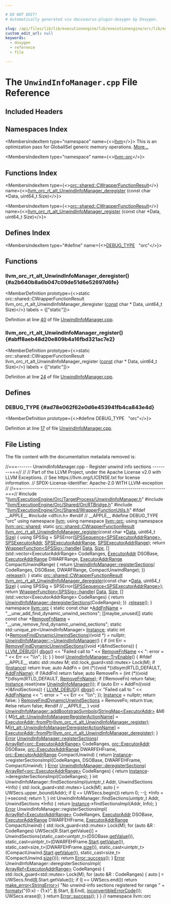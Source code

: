 ```yaml
---

# DO NOT EDIT!
# Automatically generated via docusaurus-plugin-doxygen by Doxygen.

slug: /api/files/lib/lib/executionengine/lib/executionengine/orc/lib/executionengine/orc/targetprocess/unwindinfomanager-cpp
custom_edit_url: null
keywords:
  - doxygen
  - reference
  - file

---
```





# The `UnwindInfoManager.cpp` File Reference

<DoxygenPage pluginConfig={pluginConfig}>



## Included Headers

<IncludesList>
<IncludesListItem
  filePath="llvm/ExecutionEngine/Orc/TargetProcess/UnwindInfoManager.h"
  permalink="/docs/api/files/include/include/llvm/include/llvm/executionengine/include/llvm/executionengine/orc/include/llvm/executionengine/orc/targetprocess/unwindinfomanager-h"
  isLocal="true" />
<IncludesListItem
  filePath="llvm/ExecutionEngine/Orc/Shared/OrcRTBridge.h"
  permalink="/docs/api/files/include/include/llvm/include/llvm/executionengine/include/llvm/executionengine/orc/include/llvm/executionengine/orc/shared/orcrtbridge-h"
  isLocal="true" />
<IncludesListItem
  filePath="llvm/ExecutionEngine/Orc/Shared/WrapperFunctionUtils.h"
  permalink="/docs/api/files/include/include/llvm/include/llvm/executionengine/include/llvm/executionengine/orc/include/llvm/executionengine/orc/shared/wrapperfunctionutils-h"
  isLocal="true" />
</IncludesList>

## Namespaces Index

<MembersIndex>

<MembersIndexItem
  type="namespace"
  name={<><a href="/docs/api/namespaces/llvm">llvm</a></>}>
This is an optimization pass for GlobalISel generic memory operations. <a href="/docs/api/namespaces/llvm/#details">More...</a>
</MembersIndexItem>

<MembersIndexItem
  type="namespace"
  name={<><a href="/docs/api/namespaces/llvm/orc">llvm::orc</a></>}>
</MembersIndexItem>

</MembersIndex>

## Functions Index

<MembersIndex>

<MembersIndexItem
  type={<><a href="/docs/api/structs/llvm/orc/shared/cwrapperfunctionresult">orc::shared::CWrapperFunctionResult</a></>}
  name={<><a href="#a2b640b8a6b047c09de51d6e52697d6fe">llvm&#95;orc&#95;rt&#95;alt&#95;UnwindInfoManager&#95;deregister</a> (const char &#42;Data, uint64&#95;t Size)</>}>
</MembersIndexItem>

<MembersIndexItem
  type={<><a href="/docs/api/structs/llvm/orc/shared/cwrapperfunctionresult">orc::shared::CWrapperFunctionResult</a></>}
  name={<><a href="#abff8aeb48d20e809b4a16fbd321ac7e2">llvm&#95;orc&#95;rt&#95;alt&#95;UnwindInfoManager&#95;register</a> (const char &#42;Data, uint64&#95;t Size)</>}>
</MembersIndexItem>

</MembersIndex>

## Defines Index

<MembersIndex>

<MembersIndexItem
  type="#define"
  name={<><a href="#ad78e062f62e0d6e453941fb4ca843e4d">DEBUG&#95;TYPE</a>&nbsp;&nbsp;&nbsp;&quot;orc&quot;</>}>
</MembersIndexItem>

</MembersIndex>


<SectionDefinition>

## Functions

### llvm&#95;orc&#95;rt&#95;alt&#95;UnwindInfoManager&#95;deregister() {#a2b640b8a6b047c09de51d6e52697d6fe}

<MemberDefinition
  prototype={<>static orc::shared::CWrapperFunctionResult llvm&#95;orc&#95;rt&#95;alt&#95;UnwindInfoManager&#95;deregister (<a href="/docs/api/files/lib/lib/target/lib/target/aarch64/aarch64promoteconstant-cpp/#a90f8350fecae261c25be85d38b451bff">const</a> char &#42; Data, uint64&#95;t Size)</>}
  labels = {["static"]}>

Definition at line <a href="#l00040">40</a> of file <a href="/docs/api/files/lib/lib/executionengine/lib/executionengine/orc/lib/executionengine/orc/targetprocess/unwindinfomanager-cpp">UnwindInfoManager.cpp</a>.
</MemberDefinition>

### llvm&#95;orc&#95;rt&#95;alt&#95;UnwindInfoManager&#95;register() {#abff8aeb48d20e809b4a16fbd321ac7e2}

<MemberDefinition
  prototype={<>static orc::shared::CWrapperFunctionResult llvm&#95;orc&#95;rt&#95;alt&#95;UnwindInfoManager&#95;register (<a href="/docs/api/files/lib/lib/target/lib/target/aarch64/aarch64promoteconstant-cpp/#a90f8350fecae261c25be85d38b451bff">const</a> char &#42; Data, uint64&#95;t Size)</>}
  labels = {["static"]}>

Definition at line <a href="#l00024">24</a> of file <a href="/docs/api/files/lib/lib/executionengine/lib/executionengine/orc/lib/executionengine/orc/targetprocess/unwindinfomanager-cpp">UnwindInfoManager.cpp</a>.
</MemberDefinition>

</SectionDefinition>

<SectionDefinition>

## Defines

### DEBUG&#95;TYPE {#ad78e062f62e0d6e453941fb4ca843e4d}

<MemberDefinition
  prototype={<>#define DEBUG&#95;TYPE&nbsp;&nbsp;&nbsp;&quot;orc&quot;</>}>

Definition at line <a href="#l00017">17</a> of file <a href="/docs/api/files/lib/lib/executionengine/lib/executionengine/orc/lib/executionengine/orc/targetprocess/unwindinfomanager-cpp">UnwindInfoManager.cpp</a>.
</MemberDefinition>

</SectionDefinition>

## File Listing

The file content with the documentation metadata removed is:

<ProgramListing>

<Link id="l00001" /><CodeLine lineNumber="1"><Highlight kind="comment">//===------- UnwindInfoManager.cpp - Register unwind info sections --------===//</Highlight><Highlight kind="normal"></Highlight></CodeLine>
<Link id="l00002" /><CodeLine lineNumber="2"><Highlight kind="normal"></Highlight><Highlight kind="comment">//</Highlight><Highlight kind="normal"></Highlight></CodeLine>
<Link id="l00003" /><CodeLine lineNumber="3"><Highlight kind="normal"></Highlight><Highlight kind="comment">// Part of the LLVM Project, under the Apache License v2.0 with LLVM Exceptions.</Highlight><Highlight kind="normal"></Highlight></CodeLine>
<Link id="l00004" /><CodeLine lineNumber="4"><Highlight kind="normal"></Highlight><Highlight kind="comment">// See https://llvm.org/LICENSE.txt for license information.</Highlight><Highlight kind="normal"></Highlight></CodeLine>
<Link id="l00005" /><CodeLine lineNumber="5"><Highlight kind="normal"></Highlight><Highlight kind="comment">// SPDX-License-Identifier: Apache-2.0 WITH LLVM-exception</Highlight><Highlight kind="normal"></Highlight></CodeLine>
<Link id="l00006" /><CodeLine lineNumber="6"><Highlight kind="normal"></Highlight><Highlight kind="comment">//</Highlight><Highlight kind="normal"></Highlight></CodeLine>
<Link id="l00007" /><CodeLine lineNumber="7"><Highlight kind="normal"></Highlight><Highlight kind="comment">//===----------------------------------------------------------------------===//</Highlight><Highlight kind="normal"></Highlight></CodeLine>
<Link id="l00008" /><CodeLine lineNumber="8"><Highlight kind="normal"></Highlight></CodeLine>
<Link id="l00009" /><CodeLine lineNumber="9"><Highlight kind="normal"></Highlight><Highlight kind="preprocessor">#include &quot;<a href="/docs/api/files/include/include/llvm/include/llvm/executionengine/include/llvm/executionengine/orc/include/llvm/executionengine/orc/targetprocess/unwindinfomanager-h">llvm/ExecutionEngine/Orc/TargetProcess/UnwindInfoManager.h</a>&quot;</Highlight><Highlight kind="normal"></Highlight></CodeLine>
<Link id="l00010" /><CodeLine lineNumber="10"><Highlight kind="normal"></Highlight><Highlight kind="preprocessor">#include &quot;<a href="/docs/api/files/include/include/llvm/include/llvm/executionengine/include/llvm/executionengine/orc/include/llvm/executionengine/orc/shared/orcrtbridge-h">llvm/ExecutionEngine/Orc/Shared/OrcRTBridge.h</a>&quot;</Highlight><Highlight kind="normal"></Highlight></CodeLine>
<Link id="l00011" /><CodeLine lineNumber="11"><Highlight kind="normal"></Highlight><Highlight kind="preprocessor">#include &quot;<a href="/docs/api/files/include/include/llvm/include/llvm/executionengine/include/llvm/executionengine/orc/include/llvm/executionengine/orc/shared/wrapperfunctionutils-h">llvm/ExecutionEngine/Orc/Shared/WrapperFunctionUtils.h</a>&quot;</Highlight><Highlight kind="normal"></Highlight></CodeLine>
<Link id="l00012" /><CodeLine lineNumber="12"><Highlight kind="normal"></Highlight></CodeLine>
<Link id="l00013" /><CodeLine lineNumber="13"><Highlight kind="normal"></Highlight><Highlight kind="preprocessor">#ifdef &#95;&#95;APPLE&#95;&#95;</Highlight><Highlight kind="normal"></Highlight></CodeLine>
<Link id="l00014" /><CodeLine lineNumber="14"><Highlight kind="normal"></Highlight><Highlight kind="preprocessor">#include &lt;dlfcn.h&gt;</Highlight><Highlight kind="normal"></Highlight></CodeLine>
<Link id="l00015" /><CodeLine lineNumber="15"><Highlight kind="normal"></Highlight><Highlight kind="preprocessor">#endif </Highlight><Highlight kind="comment">// &#95;&#95;APPLE&#95;&#95;</Highlight><Highlight kind="normal"></Highlight></CodeLine>
<Link id="l00016" /><CodeLine lineNumber="16"><Highlight kind="normal"></Highlight></CodeLine>
<Link id="l00017" /><CodeLine lineNumber="17" lineLink="#ad78e062f62e0d6e453941fb4ca843e4d"><Highlight kind="normal"></Highlight><Highlight kind="preprocessor">#define DEBUG&#95;TYPE &quot;orc&quot;</Highlight><Highlight kind="normal"></Highlight></CodeLine>
<Link id="l00018" /><CodeLine lineNumber="18"><Highlight kind="normal"></Highlight></CodeLine>
<Link id="l00019" /><CodeLine lineNumber="19"><Highlight kind="normal"></Highlight><Highlight kind="keyword">using namespace </Highlight><Highlight kind="normal"><a href="/docs/api/namespaces/llvm">llvm</a>;</Highlight></CodeLine>
<Link id="l00020" /><CodeLine lineNumber="20"><Highlight kind="normal"></Highlight><Highlight kind="keyword">using namespace </Highlight><Highlight kind="normal"><a href="/docs/api/namespaces/llvm/orc">llvm::orc</a>;</Highlight></CodeLine>
<Link id="l00021" /><CodeLine lineNumber="21"><Highlight kind="normal"></Highlight><Highlight kind="keyword">using namespace </Highlight><Highlight kind="normal"><a href="/docs/api/namespaces/llvm/orc/shared">llvm::orc::shared</a>;</Highlight></CodeLine>
<Link id="l00022" /><CodeLine lineNumber="22"><Highlight kind="normal"></Highlight></CodeLine>
<Link id="l00023" /><CodeLine lineNumber="23"><Highlight kind="normal"></Highlight><Highlight kind="keyword">static</Highlight><Highlight kind="normal"> <a href="/docs/api/structs/llvm/orc/shared/cwrapperfunctionresult">orc::shared::CWrapperFunctionResult</a></Highlight></CodeLine>
<Link id="l00024" /><CodeLine lineNumber="24" lineLink="#abff8aeb48d20e809b4a16fbd321ac7e2"><Highlight kind="normal"><a href="#abff8aeb48d20e809b4a16fbd321ac7e2">llvm&#95;orc&#95;rt&#95;alt&#95;UnwindInfoManager&#95;register</a>(</Highlight><Highlight kind="keyword">const</Highlight><Highlight kind="normal"> </Highlight><Highlight kind="keywordtype">char</Highlight><Highlight kind="normal"> &#42;<a href="/docs/api/namespaces/llvm/#aa20539e89704d20b98b97e9c3feac934">Data</a>, uint64&#95;t <a href="/docs/api/files/lib/lib/analysis/inlineorder-cpp/#a7ee6f0cb51c3b9056199e9a0001fe8c3a6f6cb72d544962fa333e2e34ce64f719">Size</a>) &#123;</Highlight></CodeLine>
<Link id="l00025" /><CodeLine lineNumber="25"><Highlight kind="normal">  </Highlight><Highlight kind="keyword">using </Highlight><Highlight kind="normal">SPSSig = SPSError(<a href="/docs/api/classes/llvm/orc/shared/spssequence">SPSSequence&lt;SPSExecutorAddrRange&gt;</a>, <a href="/docs/api/classes/llvm/orc/shared/spsexecutoraddr">SPSExecutorAddr</a>,</Highlight></CodeLine>
<Link id="l00026" /><CodeLine lineNumber="26"><Highlight kind="normal">                          <a href="/docs/api/namespaces/llvm/orc/shared/#aa48e4738482db923f95f0667a440aea4">SPSExecutorAddrRange</a>, <a href="/docs/api/namespaces/llvm/orc/shared/#aa48e4738482db923f95f0667a440aea4">SPSExecutorAddrRange</a>);</Highlight></CodeLine>
<Link id="l00027" /><CodeLine lineNumber="27"><Highlight kind="normal"></Highlight></CodeLine>
<Link id="l00028" /><CodeLine lineNumber="28"><Highlight kind="normal">  </Highlight><Highlight kind="keywordflow">return</Highlight><Highlight kind="normal"> <a href="/docs/api/classes/llvm/orc/shared/wrapperfunction">WrapperFunction&lt;SPSSig&gt;::handle</a>(</Highlight></CodeLine>
<Link id="l00029" /><CodeLine lineNumber="29"><Highlight kind="normal">             <a href="/docs/api/namespaces/llvm/#aa20539e89704d20b98b97e9c3feac934">Data</a>, <a href="/docs/api/files/lib/lib/analysis/inlineorder-cpp/#a7ee6f0cb51c3b9056199e9a0001fe8c3a6f6cb72d544962fa333e2e34ce64f719">Size</a>,</Highlight></CodeLine>
<Link id="l00030" /><CodeLine lineNumber="30"><Highlight kind="normal">             &#91;&#93;(std::vector&lt;ExecutorAddrRange&gt; CodeRanges, <a href="/docs/api/classes/llvm/orc/executoraddr">ExecutorAddr</a> DSOBase,</Highlight></CodeLine>
<Link id="l00031" /><CodeLine lineNumber="31"><Highlight kind="normal">                <a href="/docs/api/structs/llvm/orc/executoraddrrange">ExecutorAddrRange</a> DWARFRange,</Highlight></CodeLine>
<Link id="l00032" /><CodeLine lineNumber="32"><Highlight kind="normal">                <a href="/docs/api/structs/llvm/orc/executoraddrrange">ExecutorAddrRange</a> CompactUnwindRange) &#123;</Highlight></CodeLine>
<Link id="l00033" /><CodeLine lineNumber="33"><Highlight kind="normal">               </Highlight><Highlight kind="keywordflow">return</Highlight><Highlight kind="normal"> <a href="/docs/api/classes/llvm/orc/unwindinfomanager/#afdda747ca74c5dfd5f79c296d5d60332">UnwindInfoManager::registerSections</a>(</Highlight></CodeLine>
<Link id="l00034" /><CodeLine lineNumber="34"><Highlight kind="normal">                   CodeRanges, DSOBase, DWARFRange, CompactUnwindRange);</Highlight></CodeLine>
<Link id="l00035" /><CodeLine lineNumber="35"><Highlight kind="normal">             &#125;)</Highlight></CodeLine>
<Link id="l00036" /><CodeLine lineNumber="36"><Highlight kind="normal">      .<a href="/docs/api/namespaces/llvm/#a650dea4533083a886cec9f16d80356d9a123fead50246387983ee340507115ef4">release</a>();</Highlight></CodeLine>
<Link id="l00037" /><CodeLine lineNumber="37"><Highlight kind="normal">&#125;</Highlight></CodeLine>
<Link id="l00038" /><CodeLine lineNumber="38"><Highlight kind="normal"></Highlight></CodeLine>
<Link id="l00039" /><CodeLine lineNumber="39"><Highlight kind="normal"></Highlight><Highlight kind="keyword">static</Highlight><Highlight kind="normal"> <a href="/docs/api/structs/llvm/orc/shared/cwrapperfunctionresult">orc::shared::CWrapperFunctionResult</a></Highlight></CodeLine>
<Link id="l00040" /><CodeLine lineNumber="40" lineLink="#a2b640b8a6b047c09de51d6e52697d6fe"><Highlight kind="normal"><a href="#a2b640b8a6b047c09de51d6e52697d6fe">llvm&#95;orc&#95;rt&#95;alt&#95;UnwindInfoManager&#95;deregister</a>(</Highlight><Highlight kind="keyword">const</Highlight><Highlight kind="normal"> </Highlight><Highlight kind="keywordtype">char</Highlight><Highlight kind="normal"> &#42;<a href="/docs/api/namespaces/llvm/#aa20539e89704d20b98b97e9c3feac934">Data</a>, uint64&#95;t <a href="/docs/api/files/lib/lib/analysis/inlineorder-cpp/#a7ee6f0cb51c3b9056199e9a0001fe8c3a6f6cb72d544962fa333e2e34ce64f719">Size</a>) &#123;</Highlight></CodeLine>
<Link id="l00041" /><CodeLine lineNumber="41"><Highlight kind="normal">  </Highlight><Highlight kind="keyword">using </Highlight><Highlight kind="normal">SPSSig = SPSError(<a href="/docs/api/classes/llvm/orc/shared/spssequence">SPSSequence&lt;SPSExecutorAddrRange&gt;</a>);</Highlight></CodeLine>
<Link id="l00042" /><CodeLine lineNumber="42"><Highlight kind="normal"></Highlight></CodeLine>
<Link id="l00043" /><CodeLine lineNumber="43"><Highlight kind="normal">  </Highlight><Highlight kind="keywordflow">return</Highlight><Highlight kind="normal"> <a href="/docs/api/classes/llvm/orc/shared/wrapperfunction">WrapperFunction&lt;SPSSig&gt;::handle</a>(</Highlight></CodeLine>
<Link id="l00044" /><CodeLine lineNumber="44"><Highlight kind="normal">             <a href="/docs/api/namespaces/llvm/#aa20539e89704d20b98b97e9c3feac934">Data</a>, <a href="/docs/api/files/lib/lib/analysis/inlineorder-cpp/#a7ee6f0cb51c3b9056199e9a0001fe8c3a6f6cb72d544962fa333e2e34ce64f719">Size</a>,</Highlight></CodeLine>
<Link id="l00045" /><CodeLine lineNumber="45"><Highlight kind="normal">             &#91;&#93;(std::vector&lt;ExecutorAddrRange&gt; CodeRanges) &#123;</Highlight></CodeLine>
<Link id="l00046" /><CodeLine lineNumber="46"><Highlight kind="normal">               </Highlight><Highlight kind="keywordflow">return</Highlight><Highlight kind="normal"> <a href="/docs/api/classes/llvm/orc/unwindinfomanager/#a77962f30a5593b989924def76d5ea7a7">UnwindInfoManager::deregisterSections</a>(CodeRanges);</Highlight></CodeLine>
<Link id="l00047" /><CodeLine lineNumber="47"><Highlight kind="normal">             &#125;)</Highlight></CodeLine>
<Link id="l00048" /><CodeLine lineNumber="48"><Highlight kind="normal">      .<a href="/docs/api/namespaces/llvm/#a650dea4533083a886cec9f16d80356d9a123fead50246387983ee340507115ef4">release</a>();</Highlight></CodeLine>
<Link id="l00049" /><CodeLine lineNumber="49"><Highlight kind="normal">&#125;</Highlight></CodeLine>
<Link id="l00050" /><CodeLine lineNumber="50"><Highlight kind="normal"></Highlight></CodeLine>
<Link id="l00051" /><CodeLine lineNumber="51"><Highlight kind="normal"></Highlight><Highlight kind="keyword">namespace </Highlight><Highlight kind="normal"><a href="/docs/api/namespaces/llvm/orc">llvm::orc</a> &#123;</Highlight></CodeLine>
<Link id="l00052" /><CodeLine lineNumber="52"><Highlight kind="normal"></Highlight></CodeLine>
<Link id="l00053" /><CodeLine lineNumber="53" lineLink="/docs/api/namespaces/llvm/orc/#add900ceff5a2bfd40d1490afe9c8b8bc"><Highlight kind="normal"></Highlight><Highlight kind="keyword">static</Highlight><Highlight kind="normal"> </Highlight><Highlight kind="keyword">const</Highlight><Highlight kind="normal"> </Highlight><Highlight kind="keywordtype">char</Highlight><Highlight kind="normal"> &#42;<a href="/docs/api/namespaces/llvm/orc/#add900ceff5a2bfd40d1490afe9c8b8bc">AddFnName</a> = </Highlight><Highlight kind="stringliteral">&quot;&#95;&#95;unw&#95;add&#95;find&#95;dynamic&#95;unwind&#95;sections&quot;</Highlight><Highlight kind="normal">;</Highlight></CodeLine>
<Link id="l00054" /><CodeLine lineNumber="54" lineLink="/docs/api/namespaces/llvm/orc/#a91924a60372d1f5f72ede0842ff55083"><Highlight kind="normal">&#91;&#91;maybe&#95;unused&#93;&#93; </Highlight><Highlight kind="keyword">static</Highlight><Highlight kind="normal"> </Highlight><Highlight kind="keyword">const</Highlight><Highlight kind="normal"> </Highlight><Highlight kind="keywordtype">char</Highlight><Highlight kind="normal"> &#42;<a href="/docs/api/namespaces/llvm/orc/#a91924a60372d1f5f72ede0842ff55083">RemoveFnName</a> = </Highlight><Highlight kind="stringliteral">&quot;&#95;&#95;unw&#95;remove&#95;find&#95;dynamic&#95;unwind&#95;sections&quot;</Highlight><Highlight kind="normal">;</Highlight></CodeLine>
<Link id="l00055" /><CodeLine lineNumber="55" lineLink="/docs/api/namespaces/llvm/orc/#a8cf1abfcc22cc04521e19405a53783b8"><Highlight kind="normal"></Highlight><Highlight kind="keyword">static</Highlight><Highlight kind="normal"> std::unique&#95;ptr&lt;UnwindInfoManager&gt; <a href="/docs/api/namespaces/llvm/orc/#a8cf1abfcc22cc04521e19405a53783b8">Instance</a>;</Highlight></CodeLine>
<Link id="l00056" /><CodeLine lineNumber="56" lineLink="/docs/api/namespaces/llvm/orc/#ab3f096b8bf12d5e38c7cfd994b8dab3e"><Highlight kind="normal"></Highlight><Highlight kind="keyword">static</Highlight><Highlight kind="normal"> int (&#42;<a href="/docs/api/namespaces/llvm/orc/#ab3f096b8bf12d5e38c7cfd994b8dab3e">RemoveFindDynamicUnwindSections</a>)(</Highlight><Highlight kind="keywordtype">void</Highlight><Highlight kind="normal"> &#42;) = </Highlight><Highlight kind="keyword">nullptr</Highlight><Highlight kind="normal">;</Highlight></CodeLine>
<Link id="l00057" /><CodeLine lineNumber="57"><Highlight kind="normal"></Highlight></CodeLine>
<Link id="l00058" /><CodeLine lineNumber="58" lineLink="/docs/api/classes/llvm/orc/unwindinfomanager/#abf320e4ffb2cf6a71904132843202d6f"><Highlight kind="normal"><a href="/docs/api/classes/llvm/orc/unwindinfomanager/#abf320e4ffb2cf6a71904132843202d6f">UnwindInfoManager::~UnwindInfoManager</a>() &#123;</Highlight></CodeLine>
<Link id="l00059" /><CodeLine lineNumber="59"><Highlight kind="normal">  </Highlight><Highlight kind="keywordflow">if</Highlight><Highlight kind="normal"> (</Highlight><Highlight kind="keywordtype">int</Highlight><Highlight kind="normal"> Err = <a href="/docs/api/namespaces/llvm/orc/#ab3f096b8bf12d5e38c7cfd994b8dab3e">RemoveFindDynamicUnwindSections</a>((</Highlight><Highlight kind="keywordtype">void</Highlight><Highlight kind="normal"> &#42;)&amp;findSections)) &#123;</Highlight></CodeLine>
<Link id="l00060" /><CodeLine lineNumber="60"><Highlight kind="normal">    <a href="/docs/api/files/include/include/llvm/include/llvm/support/debug-h/#a196897517069dda1bdb549e24468f7d7">LLVM&#95;DEBUG</a>(&#123;</Highlight></CodeLine>
<Link id="l00061" /><CodeLine lineNumber="61"><Highlight kind="normal">      <a href="/docs/api/namespaces/llvm/#a7c46c742c31be54870e2038048e6b391">dbgs</a>() &lt;&lt; </Highlight><Highlight kind="stringliteral">&quot;Failed call to &quot;</Highlight><Highlight kind="normal"> &lt;&lt; <a href="/docs/api/namespaces/llvm/orc/#a91924a60372d1f5f72ede0842ff55083">RemoveFnName</a> &lt;&lt; </Highlight><Highlight kind="stringliteral">&quot;: error = &quot;</Highlight><Highlight kind="normal"> &lt;&lt; Err</Highlight></CodeLine>
<Link id="l00062" /><CodeLine lineNumber="62"><Highlight kind="normal">             &lt;&lt; </Highlight><Highlight kind="stringliteral">&quot;\\n&quot;</Highlight><Highlight kind="normal">;</Highlight></CodeLine>
<Link id="l00063" /><CodeLine lineNumber="63"><Highlight kind="normal">    &#125;);</Highlight></CodeLine>
<Link id="l00064" /><CodeLine lineNumber="64"><Highlight kind="normal">  &#125;</Highlight></CodeLine>
<Link id="l00065" /><CodeLine lineNumber="65"><Highlight kind="normal">&#125;</Highlight></CodeLine>
<Link id="l00066" /><CodeLine lineNumber="66"><Highlight kind="normal"></Highlight></CodeLine>
<Link id="l00067" /><CodeLine lineNumber="67" lineLink="/docs/api/classes/llvm/orc/unwindinfomanager/#a51bab61aaf00c3a0395daa426022ada3"><Highlight kind="normal"></Highlight><Highlight kind="keywordtype">bool</Highlight><Highlight kind="normal"> <a href="/docs/api/classes/llvm/orc/unwindinfomanager/#a51bab61aaf00c3a0395daa426022ada3">UnwindInfoManager::TryEnable</a>() &#123;</Highlight></CodeLine>
<Link id="l00068" /><CodeLine lineNumber="68"><Highlight kind="normal"></Highlight><Highlight kind="preprocessor">#ifdef &#95;&#95;APPLE&#95;&#95;</Highlight><Highlight kind="normal"></Highlight></CodeLine>
<Link id="l00069" /><CodeLine lineNumber="69"><Highlight kind="normal">  </Highlight><Highlight kind="keyword">static</Highlight><Highlight kind="normal"> std::mutex M;</Highlight></CodeLine>
<Link id="l00070" /><CodeLine lineNumber="70"><Highlight kind="normal">  std::lock&#95;guard&lt;std::mutex&gt; Lock(M);</Highlight></CodeLine>
<Link id="l00071" /><CodeLine lineNumber="71"><Highlight kind="normal"></Highlight></CodeLine>
<Link id="l00072" /><CodeLine lineNumber="72"><Highlight kind="normal">  </Highlight><Highlight kind="keywordflow">if</Highlight><Highlight kind="normal"> (<a href="/docs/api/namespaces/llvm/orc/#a8cf1abfcc22cc04521e19405a53783b8">Instance</a>)</Highlight></CodeLine>
<Link id="l00073" /><CodeLine lineNumber="73"><Highlight kind="normal">    </Highlight><Highlight kind="keywordflow">return</Highlight><Highlight kind="normal"> </Highlight><Highlight kind="keyword">true</Highlight><Highlight kind="normal">;</Highlight></CodeLine>
<Link id="l00074" /><CodeLine lineNumber="74"><Highlight kind="normal"></Highlight></CodeLine>
<Link id="l00075" /><CodeLine lineNumber="75"><Highlight kind="normal">  </Highlight><Highlight kind="keyword">auto</Highlight><Highlight kind="normal"> AddFn = (int (&#42;)(</Highlight><Highlight kind="keywordtype">void</Highlight><Highlight kind="normal"> &#42;))dlsym(RTLD&#95;DEFAULT, <a href="/docs/api/namespaces/llvm/orc/#add900ceff5a2bfd40d1490afe9c8b8bc">AddFnName</a>);</Highlight></CodeLine>
<Link id="l00076" /><CodeLine lineNumber="76"><Highlight kind="normal">  </Highlight><Highlight kind="keywordflow">if</Highlight><Highlight kind="normal"> (!AddFn)</Highlight></CodeLine>
<Link id="l00077" /><CodeLine lineNumber="77"><Highlight kind="normal">    </Highlight><Highlight kind="keywordflow">return</Highlight><Highlight kind="normal"> </Highlight><Highlight kind="keyword">false</Highlight><Highlight kind="normal">;</Highlight></CodeLine>
<Link id="l00078" /><CodeLine lineNumber="78"><Highlight kind="normal"></Highlight></CodeLine>
<Link id="l00079" /><CodeLine lineNumber="79"><Highlight kind="normal">  </Highlight><Highlight kind="keyword">auto</Highlight><Highlight kind="normal"> RemoveFn = (int (&#42;)(</Highlight><Highlight kind="keywordtype">void</Highlight><Highlight kind="normal"> &#42;))dlsym(RTLD&#95;DEFAULT, <a href="/docs/api/namespaces/llvm/orc/#a91924a60372d1f5f72ede0842ff55083">RemoveFnName</a>);</Highlight></CodeLine>
<Link id="l00080" /><CodeLine lineNumber="80"><Highlight kind="normal">  </Highlight><Highlight kind="keywordflow">if</Highlight><Highlight kind="normal"> (!RemoveFn)</Highlight></CodeLine>
<Link id="l00081" /><CodeLine lineNumber="81"><Highlight kind="normal">    </Highlight><Highlight kind="keywordflow">return</Highlight><Highlight kind="normal"> </Highlight><Highlight kind="keyword">false</Highlight><Highlight kind="normal">;</Highlight></CodeLine>
<Link id="l00082" /><CodeLine lineNumber="82"><Highlight kind="normal"></Highlight></CodeLine>
<Link id="l00083" /><CodeLine lineNumber="83"><Highlight kind="normal">  <a href="/docs/api/namespaces/llvm/orc/#a8cf1abfcc22cc04521e19405a53783b8">Instance</a>.reset(</Highlight><Highlight kind="keyword">new</Highlight><Highlight kind="normal"> <a href="/docs/api/classes/llvm/orc/unwindinfomanager/#a5a13dbe599b656dab5995830f52fbea8">UnwindInfoManager</a>());</Highlight></CodeLine>
<Link id="l00084" /><CodeLine lineNumber="84"><Highlight kind="normal"></Highlight></CodeLine>
<Link id="l00085" /><CodeLine lineNumber="85"><Highlight kind="normal">  </Highlight><Highlight kind="keywordflow">if</Highlight><Highlight kind="normal"> (</Highlight><Highlight kind="keyword">auto</Highlight><Highlight kind="normal"> Err = AddFn((</Highlight><Highlight kind="keywordtype">void</Highlight><Highlight kind="normal"> &#42;)&amp;findSections)) &#123;</Highlight></CodeLine>
<Link id="l00086" /><CodeLine lineNumber="86"><Highlight kind="normal">    <a href="/docs/api/files/include/include/llvm/include/llvm/support/debug-h/#a196897517069dda1bdb549e24468f7d7">LLVM&#95;DEBUG</a>(&#123;</Highlight></CodeLine>
<Link id="l00087" /><CodeLine lineNumber="87"><Highlight kind="normal">      <a href="/docs/api/namespaces/llvm/#a7c46c742c31be54870e2038048e6b391">dbgs</a>() &lt;&lt; </Highlight><Highlight kind="stringliteral">&quot;Failed call to &quot;</Highlight><Highlight kind="normal"> &lt;&lt; <a href="/docs/api/namespaces/llvm/orc/#add900ceff5a2bfd40d1490afe9c8b8bc">AddFnName</a> &lt;&lt; </Highlight><Highlight kind="stringliteral">&quot;: error = &quot;</Highlight><Highlight kind="normal"> &lt;&lt; Err &lt;&lt; </Highlight><Highlight kind="stringliteral">&quot;\\n&quot;</Highlight><Highlight kind="normal">;</Highlight></CodeLine>
<Link id="l00088" /><CodeLine lineNumber="88"><Highlight kind="normal">    &#125;);</Highlight></CodeLine>
<Link id="l00089" /><CodeLine lineNumber="89"><Highlight kind="normal">    <a href="/docs/api/namespaces/llvm/orc/#a8cf1abfcc22cc04521e19405a53783b8">Instance</a> = </Highlight><Highlight kind="keyword">nullptr</Highlight><Highlight kind="normal">;</Highlight></CodeLine>
<Link id="l00090" /><CodeLine lineNumber="90"><Highlight kind="normal">    </Highlight><Highlight kind="keywordflow">return</Highlight><Highlight kind="normal"> </Highlight><Highlight kind="keyword">false</Highlight><Highlight kind="normal">;</Highlight></CodeLine>
<Link id="l00091" /><CodeLine lineNumber="91"><Highlight kind="normal">  &#125;</Highlight></CodeLine>
<Link id="l00092" /><CodeLine lineNumber="92"><Highlight kind="normal"></Highlight></CodeLine>
<Link id="l00093" /><CodeLine lineNumber="93"><Highlight kind="normal">  <a href="/docs/api/namespaces/llvm/orc/#ab3f096b8bf12d5e38c7cfd994b8dab3e">RemoveFindDynamicUnwindSections</a> = RemoveFn;</Highlight></CodeLine>
<Link id="l00094" /><CodeLine lineNumber="94"><Highlight kind="normal">  </Highlight><Highlight kind="keywordflow">return</Highlight><Highlight kind="normal"> </Highlight><Highlight kind="keyword">true</Highlight><Highlight kind="normal">;</Highlight></CodeLine>
<Link id="l00095" /><CodeLine lineNumber="95"><Highlight kind="normal"></Highlight></CodeLine>
<Link id="l00096" /><CodeLine lineNumber="96"><Highlight kind="normal"></Highlight><Highlight kind="preprocessor">#else</Highlight><Highlight kind="normal"></Highlight></CodeLine>
<Link id="l00097" /><CodeLine lineNumber="97"><Highlight kind="normal">  </Highlight><Highlight kind="keywordflow">return</Highlight><Highlight kind="normal"> </Highlight><Highlight kind="keyword">false</Highlight><Highlight kind="normal">;</Highlight></CodeLine>
<Link id="l00098" /><CodeLine lineNumber="98"><Highlight kind="normal"></Highlight><Highlight kind="preprocessor">#endif </Highlight><Highlight kind="comment">// &#95;&#95;APPLE&#95;&#95;</Highlight><Highlight kind="normal"></Highlight></CodeLine>
<Link id="l00099" /><CodeLine lineNumber="99"><Highlight kind="normal">&#125;</Highlight></CodeLine>
<Link id="l00100" /><CodeLine lineNumber="100"><Highlight kind="normal"></Highlight></CodeLine>
<Link id="l00101" /><CodeLine lineNumber="101" lineLink="/docs/api/classes/llvm/orc/unwindinfomanager/#a6cfb7c36eddb6eeab4a0dbece2b7f21c"><Highlight kind="normal"></Highlight><Highlight kind="keywordtype">void</Highlight><Highlight kind="normal"> <a href="/docs/api/classes/llvm/orc/unwindinfomanager/#a6cfb7c36eddb6eeab4a0dbece2b7f21c">UnwindInfoManager::addBootstrapSymbols</a>(<a href="/docs/api/classes/llvm/stringmap">StringMap&lt;ExecutorAddr&gt;</a> &amp;M) &#123;</Highlight></CodeLine>
<Link id="l00102" /><CodeLine lineNumber="102"><Highlight kind="normal">  M&#91;<a href="/docs/api/namespaces/llvm/orc/rt-alt/#a7f3a9b9ae915debaec6c11b4ef8bf5df">rt&#95;alt::UnwindInfoManagerRegisterActionName</a>&#93; =</Highlight></CodeLine>
<Link id="l00103" /><CodeLine lineNumber="103"><Highlight kind="normal">      <a href="/docs/api/classes/llvm/orc/executoraddr/#a8adb0ae35f7e95c960c86cfe19bc7215">ExecutorAddr::fromPtr</a>(<a href="#abff8aeb48d20e809b4a16fbd321ac7e2">llvm&#95;orc&#95;rt&#95;alt&#95;UnwindInfoManager&#95;register</a>);</Highlight></CodeLine>
<Link id="l00104" /><CodeLine lineNumber="104"><Highlight kind="normal">  M&#91;<a href="/docs/api/namespaces/llvm/orc/rt-alt/#a11e6b5673a2ef4f15613d83b000dea48">rt&#95;alt::UnwindInfoManagerDeregisterActionName</a>&#93; =</Highlight></CodeLine>
<Link id="l00105" /><CodeLine lineNumber="105"><Highlight kind="normal">      <a href="/docs/api/classes/llvm/orc/executoraddr/#a8adb0ae35f7e95c960c86cfe19bc7215">ExecutorAddr::fromPtr</a>(<a href="#a2b640b8a6b047c09de51d6e52697d6fe">llvm&#95;orc&#95;rt&#95;alt&#95;UnwindInfoManager&#95;deregister</a>);</Highlight></CodeLine>
<Link id="l00106" /><CodeLine lineNumber="106"><Highlight kind="normal">&#125;</Highlight></CodeLine>
<Link id="l00107" /><CodeLine lineNumber="107"><Highlight kind="normal"></Highlight></CodeLine>
<Link id="l00108" /><CodeLine lineNumber="108" lineLink="/docs/api/classes/llvm/orc/unwindinfomanager/#afdda747ca74c5dfd5f79c296d5d60332"><Highlight kind="normal"><a href="/docs/api/classes/llvm/error">Error</a> <a href="/docs/api/classes/llvm/orc/unwindinfomanager/#afdda747ca74c5dfd5f79c296d5d60332">UnwindInfoManager::registerSections</a>(</Highlight></CodeLine>
<Link id="l00109" /><CodeLine lineNumber="109"><Highlight kind="normal">    <a href="/docs/api/classes/llvm/arrayref">ArrayRef&lt;orc::ExecutorAddrRange&gt;</a> CodeRanges, <a href="/docs/api/classes/llvm/orc/executoraddr">orc::ExecutorAddr</a> DSOBase,</Highlight></CodeLine>
<Link id="l00110" /><CodeLine lineNumber="110"><Highlight kind="normal">    <a href="/docs/api/structs/llvm/orc/executoraddrrange">orc::ExecutorAddrRange</a> DWARFEHFrame, <a href="/docs/api/structs/llvm/orc/executoraddrrange">orc::ExecutorAddrRange</a> CompactUnwind) &#123;</Highlight></CodeLine>
<Link id="l00111" /><CodeLine lineNumber="111"><Highlight kind="normal">  </Highlight><Highlight kind="keywordflow">return</Highlight><Highlight kind="normal"> <a href="/docs/api/namespaces/llvm/orc/#a8cf1abfcc22cc04521e19405a53783b8">Instance</a>-&gt;registerSectionsImpl(CodeRanges, DSOBase, DWARFEHFrame,</Highlight></CodeLine>
<Link id="l00112" /><CodeLine lineNumber="112"><Highlight kind="normal">                                        CompactUnwind);</Highlight></CodeLine>
<Link id="l00113" /><CodeLine lineNumber="113"><Highlight kind="normal">&#125;</Highlight></CodeLine>
<Link id="l00114" /><CodeLine lineNumber="114"><Highlight kind="normal"></Highlight></CodeLine>
<Link id="l00115" /><CodeLine lineNumber="115" lineLink="/docs/api/classes/llvm/orc/unwindinfomanager/#a77962f30a5593b989924def76d5ea7a7"><Highlight kind="normal"><a href="/docs/api/classes/llvm/error">Error</a> <a href="/docs/api/classes/llvm/orc/unwindinfomanager/#a77962f30a5593b989924def76d5ea7a7">UnwindInfoManager::deregisterSections</a>(</Highlight></CodeLine>
<Link id="l00116" /><CodeLine lineNumber="116"><Highlight kind="normal">    <a href="/docs/api/classes/llvm/arrayref">ArrayRef&lt;orc::ExecutorAddrRange&gt;</a> CodeRanges) &#123;</Highlight></CodeLine>
<Link id="l00117" /><CodeLine lineNumber="117"><Highlight kind="normal">  </Highlight><Highlight kind="keywordflow">return</Highlight><Highlight kind="normal"> <a href="/docs/api/namespaces/llvm/orc/#a8cf1abfcc22cc04521e19405a53783b8">Instance</a>-&gt;deregisterSectionsImpl(CodeRanges);</Highlight></CodeLine>
<Link id="l00118" /><CodeLine lineNumber="118"><Highlight kind="normal">&#125;</Highlight></CodeLine>
<Link id="l00119" /><CodeLine lineNumber="119"><Highlight kind="normal"></Highlight></CodeLine>
<Link id="l00120" /><CodeLine lineNumber="120"><Highlight kind="normal"></Highlight><Highlight kind="keywordtype">int</Highlight><Highlight kind="normal"> UnwindInfoManager::findSectionsImpl(uintptr&#95;t Addr, UnwindSections &#42;Info) &#123;</Highlight></CodeLine>
<Link id="l00121" /><CodeLine lineNumber="121"><Highlight kind="normal">  std::lock&#95;guard&lt;std::mutex&gt; Lock(M);</Highlight></CodeLine>
<Link id="l00122" /><CodeLine lineNumber="122"><Highlight kind="normal">  </Highlight><Highlight kind="keyword">auto</Highlight><Highlight kind="normal"> <a href="/docs/api/files/lib/lib/support/md5-cpp/#ac0eafdc9ee161b71e7af98af736952fd">I</a> = UWSecs.upper&#95;bound(Addr);</Highlight></CodeLine>
<Link id="l00123" /><CodeLine lineNumber="123"><Highlight kind="normal">  </Highlight><Highlight kind="keywordflow">if</Highlight><Highlight kind="normal"> (<a href="/docs/api/files/lib/lib/support/md5-cpp/#ac0eafdc9ee161b71e7af98af736952fd">I</a> == UWSecs.begin())</Highlight></CodeLine>
<Link id="l00124" /><CodeLine lineNumber="124"><Highlight kind="normal">    </Highlight><Highlight kind="keywordflow">return</Highlight><Highlight kind="normal"> 0;</Highlight></CodeLine>
<Link id="l00125" /><CodeLine lineNumber="125"><Highlight kind="normal">  --<a href="/docs/api/files/lib/lib/support/md5-cpp/#ac0eafdc9ee161b71e7af98af736952fd">I</a>;</Highlight></CodeLine>
<Link id="l00126" /><CodeLine lineNumber="126"><Highlight kind="normal">  &#42;Info = <a href="/docs/api/files/lib/lib/support/md5-cpp/#ac0eafdc9ee161b71e7af98af736952fd">I</a>-&gt;second;</Highlight></CodeLine>
<Link id="l00127" /><CodeLine lineNumber="127"><Highlight kind="normal">  </Highlight><Highlight kind="keywordflow">return</Highlight><Highlight kind="normal"> 1;</Highlight></CodeLine>
<Link id="l00128" /><CodeLine lineNumber="128"><Highlight kind="normal">&#125;</Highlight></CodeLine>
<Link id="l00129" /><CodeLine lineNumber="129"><Highlight kind="normal"></Highlight></CodeLine>
<Link id="l00130" /><CodeLine lineNumber="130"><Highlight kind="normal"></Highlight><Highlight kind="keywordtype">int</Highlight><Highlight kind="normal"> UnwindInfoManager::findSections(uintptr&#95;t Addr, UnwindSections &#42;Info) &#123;</Highlight></CodeLine>
<Link id="l00131" /><CodeLine lineNumber="131"><Highlight kind="normal">  </Highlight><Highlight kind="keywordflow">return</Highlight><Highlight kind="normal"> <a href="/docs/api/namespaces/llvm/orc/#a8cf1abfcc22cc04521e19405a53783b8">Instance</a>-&gt;findSectionsImpl(Addr, Info);</Highlight></CodeLine>
<Link id="l00132" /><CodeLine lineNumber="132"><Highlight kind="normal">&#125;</Highlight></CodeLine>
<Link id="l00133" /><CodeLine lineNumber="133"><Highlight kind="normal"></Highlight></CodeLine>
<Link id="l00134" /><CodeLine lineNumber="134"><Highlight kind="normal"><a href="/docs/api/classes/llvm/error">Error</a> UnwindInfoManager::registerSectionsImpl(</Highlight></CodeLine>
<Link id="l00135" /><CodeLine lineNumber="135"><Highlight kind="normal">    <a href="/docs/api/classes/llvm/arrayref">ArrayRef&lt;ExecutorAddrRange&gt;</a> CodeRanges, <a href="/docs/api/classes/llvm/orc/executoraddr">ExecutorAddr</a> DSOBase,</Highlight></CodeLine>
<Link id="l00136" /><CodeLine lineNumber="136"><Highlight kind="normal">    <a href="/docs/api/structs/llvm/orc/executoraddrrange">ExecutorAddrRange</a> DWARFEHFrame, <a href="/docs/api/structs/llvm/orc/executoraddrrange">ExecutorAddrRange</a> CompactUnwind) &#123;</Highlight></CodeLine>
<Link id="l00137" /><CodeLine lineNumber="137"><Highlight kind="normal">  std::lock&#95;guard&lt;std::mutex&gt; Lock(M);</Highlight></CodeLine>
<Link id="l00138" /><CodeLine lineNumber="138"><Highlight kind="normal">  </Highlight><Highlight kind="keywordflow">for</Highlight><Highlight kind="normal"> (</Highlight><Highlight kind="keyword">auto</Highlight><Highlight kind="normal"> &amp;R : CodeRanges)</Highlight></CodeLine>
<Link id="l00139" /><CodeLine lineNumber="139"><Highlight kind="normal">    UWSecs&#91;R.Start.getValue()&#93; =</Highlight></CodeLine>
<Link id="l00140" /><CodeLine lineNumber="140"><Highlight kind="normal">        UnwindSections&#123;</Highlight><Highlight kind="keyword">static&#95;cast&lt;</Highlight><Highlight kind="normal">uintptr&#95;t</Highlight><Highlight kind="keyword">&gt;</Highlight><Highlight kind="normal">(DSOBase.<a href="/docs/api/classes/llvm/orc/executoraddr/#a4ee908fb9052f020e3c50e3f1a7d81c5">getValue</a>()),</Highlight></CodeLine>
<Link id="l00141" /><CodeLine lineNumber="141"><Highlight kind="normal">                       </Highlight><Highlight kind="keyword">static&#95;cast&lt;</Highlight><Highlight kind="normal">uintptr&#95;t</Highlight><Highlight kind="keyword">&gt;</Highlight><Highlight kind="normal">(DWARFEHFrame.<a href="/docs/api/structs/llvm/orc/executoraddrrange/#a3bdf4fc0018782943ace850c8aeaaa69">Start</a>.<a href="/docs/api/classes/llvm/orc/executoraddr/#a4ee908fb9052f020e3c50e3f1a7d81c5">getValue</a>()),</Highlight></CodeLine>
<Link id="l00142" /><CodeLine lineNumber="142"><Highlight kind="normal">                       </Highlight><Highlight kind="keyword">static&#95;cast&lt;</Highlight><Highlight kind="keywordtype">size&#95;t</Highlight><Highlight kind="keyword">&gt;</Highlight><Highlight kind="normal">(DWARFEHFrame.<a href="/docs/api/structs/llvm/orc/executoraddrrange/#aad27b268dbe68646bb2fd5e46a4527ba">size</a>()),</Highlight></CodeLine>
<Link id="l00143" /><CodeLine lineNumber="143"><Highlight kind="normal">                       </Highlight><Highlight kind="keyword">static&#95;cast&lt;</Highlight><Highlight kind="normal">uintptr&#95;t</Highlight><Highlight kind="keyword">&gt;</Highlight><Highlight kind="normal">(CompactUnwind.<a href="/docs/api/structs/llvm/orc/executoraddrrange/#a3bdf4fc0018782943ace850c8aeaaa69">Start</a>.<a href="/docs/api/classes/llvm/orc/executoraddr/#a4ee908fb9052f020e3c50e3f1a7d81c5">getValue</a>()),</Highlight></CodeLine>
<Link id="l00144" /><CodeLine lineNumber="144"><Highlight kind="normal">                       </Highlight><Highlight kind="keyword">static&#95;cast&lt;</Highlight><Highlight kind="keywordtype">size&#95;t</Highlight><Highlight kind="keyword">&gt;</Highlight><Highlight kind="normal">(CompactUnwind.<a href="/docs/api/structs/llvm/orc/executoraddrrange/#aad27b268dbe68646bb2fd5e46a4527ba">size</a>())&#125;;</Highlight></CodeLine>
<Link id="l00145" /><CodeLine lineNumber="145"><Highlight kind="normal">  </Highlight><Highlight kind="keywordflow">return</Highlight><Highlight kind="normal"> <a href="/docs/api/classes/llvm/error/#a4dfd0813c3d0e0a30439b5a3e9196b59">Error::success</a>();</Highlight></CodeLine>
<Link id="l00146" /><CodeLine lineNumber="146"><Highlight kind="normal">&#125;</Highlight></CodeLine>
<Link id="l00147" /><CodeLine lineNumber="147"><Highlight kind="normal"></Highlight></CodeLine>
<Link id="l00148" /><CodeLine lineNumber="148"><Highlight kind="normal"><a href="/docs/api/namespaces/llvm/#ac226f3d2b9ca090171a8e0a8cb92c343a902b0d55fddef6f8d651fe1035b7d4bd">Error</a> UnwindInfoManager::deregisterSectionsImpl(</Highlight></CodeLine>
<Link id="l00149" /><CodeLine lineNumber="149"><Highlight kind="normal">    <a href="/docs/api/namespaces/llvm/#ab9c6b351507d3c0730f4290919d43a12">ArrayRef&lt;ExecutorAddrRange&gt;</a> CodeRanges) &#123;</Highlight></CodeLine>
<Link id="l00150" /><CodeLine lineNumber="150"><Highlight kind="normal">  std::lock&#95;guard&lt;std::mutex&gt; Lock(M);</Highlight></CodeLine>
<Link id="l00151" /><CodeLine lineNumber="151"><Highlight kind="normal">  </Highlight><Highlight kind="keywordflow">for</Highlight><Highlight kind="normal"> (</Highlight><Highlight kind="keyword">auto</Highlight><Highlight kind="normal"> &amp;R : CodeRanges) &#123;</Highlight></CodeLine>
<Link id="l00152" /><CodeLine lineNumber="152"><Highlight kind="normal">    </Highlight><Highlight kind="keyword">auto</Highlight><Highlight kind="normal"> <a href="/docs/api/files/lib/lib/support/md5-cpp/#ac0eafdc9ee161b71e7af98af736952fd">I</a> = UWSecs.find(<a href="/docs/api/namespaces/llvm/riscvfencefield/#a147be9e9780c1e33363ea572d4c7b25fa1835091d83e0e052cd1a32c99b2be731">R</a>.Start.getValue());</Highlight></CodeLine>
<Link id="l00153" /><CodeLine lineNumber="153"><Highlight kind="normal">    </Highlight><Highlight kind="keywordflow">if</Highlight><Highlight kind="normal"> (<a href="/docs/api/files/lib/lib/support/md5-cpp/#ac0eafdc9ee161b71e7af98af736952fd">I</a> == UWSecs.end())</Highlight></CodeLine>
<Link id="l00154" /><CodeLine lineNumber="154"><Highlight kind="normal">      </Highlight><Highlight kind="keywordflow">return</Highlight><Highlight kind="normal"> <a href="/docs/api/namespaces/llvm/#a9999bd897fc8a1648bd69b36fee2d357">make&#95;error&lt;StringError&gt;</a>(</Highlight></CodeLine>
<Link id="l00155" /><CodeLine lineNumber="155"><Highlight kind="normal">          </Highlight><Highlight kind="stringliteral">&quot;No unwind-info sections registered for range &quot;</Highlight><Highlight kind="normal"> +</Highlight></CodeLine>
<Link id="l00156" /><CodeLine lineNumber="156"><Highlight kind="normal">              <a href="/docs/api/namespaces/llvm/#a653cce37b80c03eebe7a00520a8eabb6">formatv</a>(</Highlight><Highlight kind="stringliteral">&quot;&#123;0:x&#125; - &#123;1:x&#125;&quot;</Highlight><Highlight kind="normal">, <a href="/docs/api/namespaces/llvm/riscvfencefield/#a147be9e9780c1e33363ea572d4c7b25fa1835091d83e0e052cd1a32c99b2be731">R</a>.Start, <a href="/docs/api/namespaces/llvm/riscvfencefield/#a147be9e9780c1e33363ea572d4c7b25fa1835091d83e0e052cd1a32c99b2be731">R</a>.End),</Highlight></CodeLine>
<Link id="l00157" /><CodeLine lineNumber="157"><Highlight kind="normal">          <a href="/docs/api/namespaces/llvm/#a2b43c21951d0948b34bcf7019949032d">inconvertibleErrorCode</a>());</Highlight></CodeLine>
<Link id="l00158" /><CodeLine lineNumber="158"><Highlight kind="normal">    UWSecs.erase(<a href="/docs/api/files/lib/lib/support/md5-cpp/#ac0eafdc9ee161b71e7af98af736952fd">I</a>);</Highlight></CodeLine>
<Link id="l00159" /><CodeLine lineNumber="159"><Highlight kind="normal">  &#125;</Highlight></CodeLine>
<Link id="l00160" /><CodeLine lineNumber="160"><Highlight kind="normal">  </Highlight><Highlight kind="keywordflow">return</Highlight><Highlight kind="normal"> <a href="/docs/api/classes/llvm/error/#a4dfd0813c3d0e0a30439b5a3e9196b59">Error::success</a>();</Highlight></CodeLine>
<Link id="l00161" /><CodeLine lineNumber="161"><Highlight kind="normal">&#125;</Highlight></CodeLine>
<Link id="l00162" /><CodeLine lineNumber="162"><Highlight kind="normal"></Highlight></CodeLine>
<Link id="l00163" /><CodeLine lineNumber="163"><Highlight kind="normal">&#125; </Highlight><Highlight kind="comment">// namespace llvm::orc</Highlight><Highlight kind="normal"></Highlight></CodeLine>

</ProgramListing>


</DoxygenPage>

